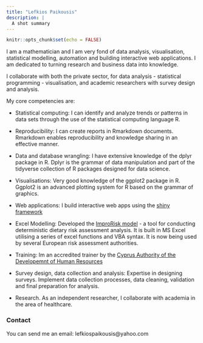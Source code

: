 ```yaml
---
title: "Lefkios Paikousis"
description: |
  A shot summary
---
```


```r
knitr::opts_chunk$set(echo = FALSE)
```


I am a mathematician and I am very fond of data analysis, visualisation, statistical modelling, automation and building interactive web applications. I am dedicated to turning research and business data into knowledge.

I collaborate with both the private sector, for data analysis - statistical programming - visualisation, and academic researchers with survey design and analysis.

My core competencies are:

* Statistical computing: I can identify and analyze trends or patterns in data sets through the use of the statistical computing language R.

* Reproducibility: I can create reports in Rmarkdown documents. Rmarkdown enables reproducibility and knowledge sharing in an effective manner.

* Data and database wrangling: I have extensive knowledge of the dplyr package in R. Dplyr is the grammar of data manipulation and part of the tidyverse collection of R packages designed for data science.

* Visualisations: Very good knowledge of the ggplot2 package in R. Ggplot2 is an advanced plotting system for R based on the grammar of graphics.

* Web applications: I build interactive web apps using the [shiny framework](https://shiny.rstudio.com)

* Excel Modelling: Developed the [ImproRisk model](www.improrisk.com) - a tool for conducting deterministic dietary risk assessment analysis. It is built in MS Excel utilising a series of excel functions and VBA syntax. It is now being used by several European risk assessment authorities.

* Training: Im an accredited trainer by the [Cyprus Authority of the Developemnt of Human Resources](https://www.anad.org.cy)

* Survey design, data collection and analysis: Expertise in designing surveys. Implement data collection processes, data cleaning, validation and final preparation for analysis. 

* Research. As an independent researcher, I collaborate with academia in the area of healthcare.


### Contact

You can send me an email: lefkiospaikousis@yahoo.com
